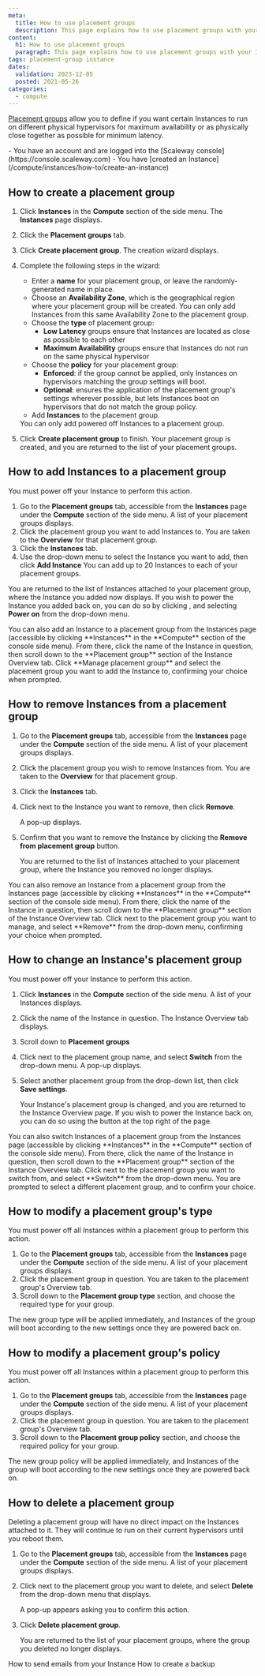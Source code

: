 ```yaml
---
meta:
  title: How to use placement groups
  description: This page explains how to use placement groups with your Instances
content:
  h1: How to use placement groups
  paragraph: This page explains how to use placement groups with your Instances
tags: placement-group instance 
dates:
  validation: 2023-12-05
  posted: 2021-05-26
categories:
  - compute 
---
```


[Placement groups](/compute/instances/concepts/#placement-groups) allow you to define if you want certain Instances to run on different physical hypervisors for maximum availability or as physically close together as possible for minimum latency.

<Macro id="iam-requirements" />

<Message type="requirement">
  - You have an account and are logged into the [Scaleway console](https://console.scaleway.com)
  - You have [created an Instance](/compute/instances/how-to/create-an-instance)
</Message>

## How to create a placement group

1. Click **Instances** in the **Compute** section of the side menu. The **Instances** page displays.
2. Click the **Placement groups** tab.
    <Lightbox src="scaleway-placement-group-create.webp" alt=""/>
3. Click **Create placement group**. The creation wizard displays.
4. Complete the following steps in the wizard: 
    - Enter a **name** for your placement group, or leave the randomly-generated name in place. 
    - Choose an **Availability Zone**, which is the geographical region where your placement group will be created. You can only add Instances from this same Availability Zone to the placement group.
    - Choose the **type** of placement group:
      - **Low Latency** groups ensure that Instances are located as close as possible to each other
      - **Maximum Availability** groups ensure that Instances do not run on the same physical hypervisor 
    - Choose the **policy** for your placement group:
      - **Enforced**: if the group cannot be applied, only Instances on hypervisors matching the group settings will boot.
      - **Optional**: ensures the application of the placement group's settings wherever possible, but lets Instances boot on hypervisors that do not match the group policy.
    - Add **Instances** to the placement group. 

    <Message type="important">
      You can only add powered off Instances to a placement group.
    </Message>
5. Click **Create placement group** to finish. Your placement group is created, and you are returned to the list of your placement groups.

## How to add Instances to a placement group

<Message type="important">
  You must power off your Instance to perform this action.
</Message>

1. Go to the **Placement groups** tab, accessible from the **Instances** page under the **Compute** section of the side menu. A list of your placement groups displays.
2. Click the placement group you want to add Instances to. You are taken to the **Overview** for that placement group.
3. Click the **Instances** tab.
    <Lightbox src="scaleway-placement-group-add-instance.webp" alt="" />
4. Use the drop-down menu to select the Instance you want to add, then click **Add Instance**
    <Message type="note">
      You can add up to 20 Instances to each of your placement groups.
    </Message>

You are returned to the list of Instances attached to your placement group, where the Instance you added now displays. If you wish to power the Instance you added back on, you can do so by clicking <Icon name="more" />, and selecting **Power on** from the drop-down menu.

  <Message type="tip">
    You can also add an Instance to a placement group from the Instances page (accessible by clicking **Instances** in the **Compute** section of the console side menu). From there, click the name of the Instance in question, then scroll down to the **Placement group** section of the Instance Overview tab. Click **Manage placement group** and select the placement group you want to add the Instance to, confirming your choice when prompted.
  </Message>

## How to remove Instances from a placement group

1. Go to the **Placement groups** tab, accessible from the **Instances** page under the **Compute** section of the side menu. A list of your placement groups displays.
2. Click the placement group you wish to remove Instances from. You are taken to the **Overview** for that placement group.
3. Click the **Instances** tab.
    <Lightbox src="scaleway-placement-grp-remove-instance.webp" alt=""/>
4. Click <Icon name="more" /> next to the Instance you want to remove, then click **Remove**. 
    <Lightbox src="scaleway-placement-grp-remove-instance.webp" alt=""/>
    
    A pop-up displays.
5. Confirm that you want to remove the Instance by clicking the **Remove from placement group** button.

    You are returned to the list of Instances attached to your placement group, where the Instance you removed no longer displays.

<Message type="tip">
  You can also remove an Instance from a placement group from the Instances page (accessible by clicking **Instances** in the **Compute** section of the console side menu). From there, click the name of the Instance in question, then scroll down to the **Placement group** section of the Instance Overview tab. Click <Icon name="more" /> next to the placement group you want to manage, and select **Remove** from the drop-down menu, confirming your choice when prompted.
</Message>

## How to change an Instance's placement group

<Message type="important">
  You must power off your Instance to perform this action.
</Message>

1. Click **Instances** in the **Compute** section of the side menu. A list of your Instances displays.
2. Click the name of the Instance in question. The Instance Overview tab displays.
3. Scroll down to **Placement groups**
    <Lightbox src="scaleway-placement-group-change.webp" alt="" />
4. Click <Icon name="more" /> next to the placement group name, and select **Switch** from the drop-down menu. A pop-up displays.
5. Select another placement group from the drop-down list, then click **Save settings**.

    Your Instance's placement group is changed, and you are returned to the Instance Overview page. If you wish to power the Instance back on, you can do so using the <Icon name="toggle" /> button at the top right of the page.

<Message type="tip">
  You can also switch Instances of a placement group from the Instances page (accessible by clicking **Instances** in the **Compute** section of the console side menu). From there, click the name of the Instance in question, then scroll down to the **Placement group** section of the Instance Overview tab. Click <Icon name="more" /> next to the placement group you want to switch from, and select **Switch** from the drop-down menu. You are prompted to select a different placement group, and to confirm your choice.
</Message>

## How to modify a placement group's type

<Message type="important">
  You must power off all Instances within a placement group to perform this action.
</Message>

1. Go to the **Placement groups** tab, accessible from the **Instances** page under the **Compute** section of the side menu. A list of your placement groups displays.
2. Click the placement group in question. You are taken to the placement group's Overview tab.
3. Scroll down to the **Placement group type** section, and choose the required type for your group.
    <Lightbox src="scaleway-placement-group-type.webp" alt="" />

The new group type will be applied immediately, and Instances of the group will boot according to the new settings once they are powered back on.

## How to modify a placement group's policy

<Message type="important">
  You must power off all Instances within a placement group to perform this action.
</Message>

1. Go to the **Placement groups** tab, accessible from the **Instances** page under the **Compute** section of the side menu. A list of your placement groups displays.
2. Click the placement group in question. You are taken to the placement group's Overview tab.
3. Scroll down to the **Placement group policy** section, and choose the required policy for your group.
    <Lightbox src="scaleway-placement-group-policy.webp" alt="" />

The new group policy will be applied immediately, and Instances of the group will boot according to the new settings once they are powered back on.

## How to delete a placement group

Deleting a placement group will have no direct impact on the Instances attached to it. They will continue to run on their current hypervisors until you reboot them.

1. Go to the **Placement groups** tab, accessible from the **Instances** page under the **Compute** section of the side menu. A list of your placement groups displays.
2. Click <Icon name="more" /> next to the placement group you want to delete, and select **Delete** from the drop-down menu that displays.
    <Lightbox src="scaleway-placement-group-delete.webp" alt="" />
    
   A pop-up appears asking you to confirm this action.
3. Click **Delete placement group**.

    You are returned to the list of your placement groups, where the group you deleted no longer displays.


<Navigation title="See also">
  <PreviousButton to="/compute/instances/how-to/send-emails-from-your-instance/">How to send emails from your Instance</PreviousButton>
  <NextButton to="/compute/instances/how-to/create-a-backup/">How to create a backup</NextButton>
</Navigation>